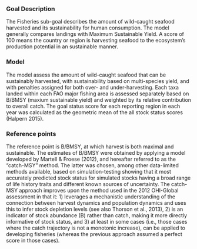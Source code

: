 ### Goal Description

The Fisheries sub-goal describes the amount of wild-caught seafood harvested and its sustainability for human consumption. The model generally compares landings with Maximum Sustainable Yield. A score of 100 means the country or region is harvesting seafood to the ecosystem’s production potential in an sustainable manner.

### Model 

The model assess the amount of wild-caught seafood that can be sustainably harvested, with sustainability based on multi-species yield, and with penalties assigned for both over- and under-harvesting. Each taxa landed within each FAO major fishing area is assessed separately based on B/BMSY (maxium sustainable yield) and weighted by its relative contribution to overall catch. The goal status score for each reporting region in each year was calculated as the geometric mean of the all stock status scores (Halpern 2015). 

<!-- _NOTE: mention model limitations here since FIS is such a difficult model and has many caveats?_
The model is based on single-species assessments of stock status and thus cannot predict the effect of multi-species interactions. -->

### Reference points 

The reference point is B/BMSY, at which harvest is both maximal and sustainable. The estimates of B/BMSY were obtained by applying a model developed by Martell & Froese (2012), and hereafter referred to as the “catch-MSY” method. The latter was chosen, among other data-limited methods available, based on simulation-testing showing that it most accurately predicted stock status for simulated stocks having a broad range of life history traits and different known sources of uncertainty. The catch-MSY approach improves upon the method used in the 2012 OHI-Global assessment in that it: 1) leverages a mechanistic understanding of the connection between harvest dynamics and population dynamics and uses this to infer stock depletion levels (see also Thorson et al., 2013), 2) is an indicator of stock abundance (B) rather than catch, making it more directly informative of stock status, and 3) at least in some cases (i.e., those cases where the catch trajectory is not a monotonic increase), can be applied to developing fisheries (whereas the previous approach assumed a perfect score in those cases). 





